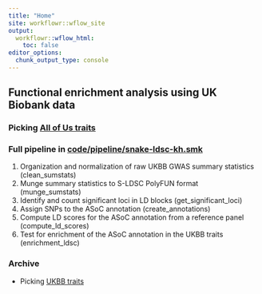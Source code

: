 ```yaml
---
title: "Home"
site: workflowr::wflow_site
output:
  workflowr::wflow_html:
    toc: false
editor_options:
  chunk_output_type: console
---
```


## Functional enrichment analysis using UK Biobank data

### Picking [All of Us traits](AoU-pheno-selection.html)\

### Full pipeline in [code/pipeline/snake-ldsc-kh.smk](enrichment-analysis.html)\
1. Organization and normalization of raw UKBB GWAS summary statistics (clean_sumstats)\
2. Munge summary statistics to S-LDSC PolyFUN format (munge_sumstats)\
3. Identify and count significant loci in LD blocks (get_significant_loci)\
4. Assign SNPs to the ASoC annotation (create_annotations)\
5. Compute LD scores for the ASoC annotation from a reference panel (compute_ld_scores)\
6. Test for enrichment of the ASoC annotation in the UKBB traits (enrichment_ldsc)\

### Archive
- Picking [UKBB traits](ukbb-pheno-selection.html)\